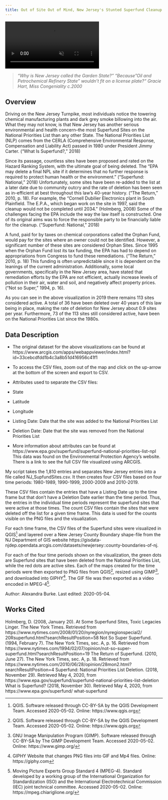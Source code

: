 ```yaml
---
title: Out of Site Out of Mind, New Jersey's Stunted Superfund Cleanup
---
```


<!-- VIDEO ON LOOP: see styles.css for formatting -->
<div class="video-wrapper">
  <video id="scaledvideo" controls preload="true" autoplay loop muted>
    <source src="https://drdavis.space/teaching/ds/sdd/media/2020/05/NewJerseyNationalPrioritiesList.mp4" type="video/mp4" >
  </video>
</div>

> *"Why is New Jersey called the Garden State?"*
> *"Because "Oil and Petrochemical Refinery State" wouldn't fit on a license plate?"*
> *Gracie Hart, Miss Congeniality c.2000*

## Overview

Driving on the New Jersey Turnpike, most individuals notice the towering chemical manufacturing plants and dark grey smoke billowing into the air.
What they may not know, is that New Jersey has another serious environmental and health concern--the most Superfund Sites on the National Priorities List than any other State.
The National Priorities List (NLP) comes from the CERLA (Comprehensive Environmental Response, Compensation and Liability Act) passed in 1980 under President Jimmy Carter. ("What Is Superfund?," 2018)

Since its passage, countless sites have been proposed and rated on the Hazard Ranking System, with the ultimate goal of being deleted.
The "EPA may delete a final NPL site if it determines that no further response is required to protect human health or the environment.” ("Superfund: National," 2018)
Unfortunately, some sites have been re-added to the list at a later date due to community outcry and the rate of deletion has been seen as in-efficient at best throughout this law’s 40-year history. ("The Return," 2010, p. 18).
For example, the "Cornell Dubilier Electronics plant in South Plainfield. The E.P.A., which began work on the site in 1997, said the cleanup would not be completed until 2034." (Holmberg, 2008)
Some of the challenges facing the EPA include the way the law itself is constructed. One of its original aims was to force the responsible party to be financially liable for the cleanup. ("Superfund: National," 2018)

A fund, paid for by taxes on chemical corporations called the Orphan Fund, would pay for the sites where an owner could not be identified.
However, a significant number of these sites are considered Orphan Sites.
Since 1995 when the Orphan Fund lost its tax funding, the EPA has had to depend on appropriations from Congress to fund these remediations. ("The Return," 2010, p. 18)
This funding is often unpredictable since it is dependent on the leanings of the current administration.
Additionally, some local governments, specifically in the New Jersey area, have stated that remediation efforts by the EPA are not efficient, actually increase levels of pollution in their air, water and soil, and negatively affect property prices. ("Not so Super," 1994, p. 16).

As you can see in the above visualization in 2019 there remains 113 sites considered active. 
A total of 36 have been deleted over 40 years of this law being in place, making the rate of deletion for New Jersey about 0.9 sites per year.
Furthermore, 73 of the 113 sites still considered active, have been on the National Priorities List since the 1980s.



## Data Description
* The original dataset for the above visualizations can be found
at https://www.arcgis.com/apps/webappviewer/index.html?id=33cebcdfdd1b4c3a8b51d416956c41f1

* To access the CSV files, zoom out of the map and click on
the up-arrow at the bottom of the screen and export to CSV.

* Attributes used to separate the CSV files:
- State
- Latitude
- Longitude
- Listing Date: Date that the site was added to the National Priorities List
- Deletion Date: Date that the site was removed from the National Priorities List

* More information about attributes can be
found at https://www.epa.gov/superfund/superfund-national-priorities-list-npl
This data was found on the Environmental Protection Agency's website. There is a link to see the full CSV file visualized using ARCGIS.

My script takes the 1,810 entries and separates New Jersey
entries into a file called NJ_SupfundSites.csv.
It then creates four CSV files based on four time periods:
1980-1989, 1990-1999, 2000-2009 and 2010-2019.

These CSV files contain the entries that have a Listing Date up to the time frame
but that don't have a Deletion Date earlier than the time period. Thus, the
entries in the individual time periods represent the superfund sites that were active
at those times. The count CSV files contain the sites that were deleted off the list
for a given time frame. This data is used for the counts visible on the PNG files and the visualization.

For each time frame, the CSV files of the Superfund sites were visualized in QGIS[^qgis] and layered over a New Jersey County Boundary shape-file from the NJ Department of GIS website https://gisdata-njdep.opendata.arcgis.com/datasets/newjersey::county-boundaries-of-nj.

For each of the four time periods shown on the visualization, the green dots are Superfund sites that have been deleted from the National Priorities List, while the red dots are active sites. Each of the maps created for the time periods were then exported to PNG files from QGIS[^qgis], resized using GIMP[^gimp], and downloaded into GIPHY[^giphy]. The GIF file was then exported as a video encoded in MPEG-4[^mpeg4].


<div class="credit-line">
Author: Alexandra Burke.
Last edited: 2020-05-04.
</div>
## Works Cited
Holmberg, D. (2008, January 20). At Some Superfund Sites, Toxic Legacies Linger. The New York Times.
     Retrieved from https://www.nytimes.com/2008/01/20/nyregion/nyregionspecial2/
     20Rsuperfund.html?searchResultPosition=58
Not So Super Superfund. (1994, February 7). The New York Times, sec. A, p. 16. Retrieved from
     https://www.nytimes.com/1994/02/07/opinion/not-so-super-superfund.html?searchResultPosition=19
The Return of Superfund. (2010, June 27). The New York Times, sec. A, p. 18. Retrieved from
     https://www.nytimes.com/2010/06/28/opinion/28mon2.html?searchResultPosition=4
Superfund: National Priorities List Deletion. (2018, November 29). Retrieved May 4, 2020, from
     https://www.epa.gov/superfund/superfund-national-priorities-list-deletion
What is Superfund? (2018, November 30). Retrieved May 4, 2020, from https://www.epa.gov/superfund/
     what-superfund

[^gimp]: GNU Image Manipulation Program (GIMP). Software released through CC-BY-SA by The GIMP Development Team. Accessed 2020-05-02. Online: https://www.gimp.org/
[^giphy]: GIPHY Website that changes PNG files into GIF and Mp4 files. Online: https://giphy.com
[^mpeg4]: Moving Picture Experts Group Standard 4 (MPEG-4). Standard developed by a working group of the International Organization for Standardization (ISO) and the International Electrotechnical Commission (IEC) joint technical committee. Accessed 2020-05-02. Online: https://mpeg.chiariglione.org/
[^png]: Portable Network Graphics (PNG). Copyright 1995--2019 Greg Roelofs. Accessed 2020-05-02. Online: http://www.libpng.org/pub/png/
[^python]: Python. Copyright (C) 2001--2019. Python Software Foundation. Accessed 2020-05-04. Online: https://www.python.org/
[^qgis]: QGIS. Software released through CC-BY-SA by the QGIS Development Team. Accessed 2020-05-02. Online: https://www.qgis.org
